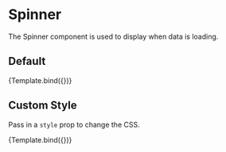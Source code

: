 
<Meta title="Development/Spinner" component={Spinner} />


# Spinner

The Spinner component is used to display when data is loading.

## Default

<Story name="Default" args={{}}>
  {Template.bind({})}
</Story>

<ArgsTable story="Default" />

## Custom Style

Pass in a `style` prop to change the CSS.

<Canvas>
  <Story
    name="Custom Style"
    args={{
      style: { border: '2px solid red' },
    }}
  >
    {Template.bind({})}
  </Story>
</Canvas>

